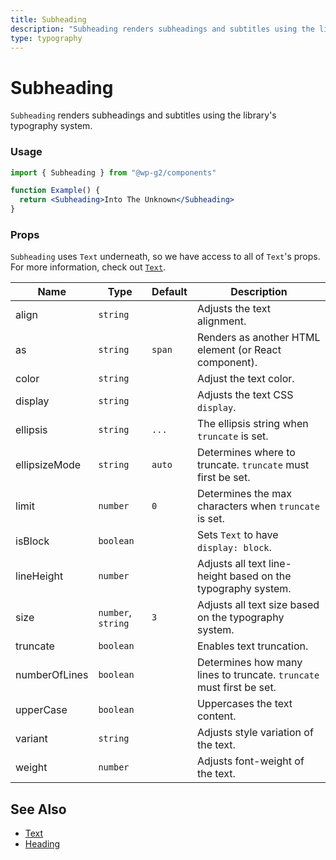 ```yaml
---
title: Subheading
description: "Subheading renders subheadings and subtitles using the library's typography system."
type: typography
---
```


# Subheading

`Subheading` renders subheadings and subtitles using the library's typography system.

### Usage

```jsx live
import { Subheading } from "@wp-g2/components"

function Example() {
  return <Subheading>Into The Unknown</Subheading>
}
```

### Props

`Subheading` uses `Text` underneath, so we have access to all of `Text`'s props. For more information, check out [`Text`](/components/text/).

| Name          | Type               | Default | Description                                                          |
| ------------- | ------------------ | ------- | -------------------------------------------------------------------- |
| align         | `string`           |         | Adjusts the text alignment.                                          |
| as            | `string`           | `span`  | Renders as another HTML element (or React component).                |
| color         | `string`           |         | Adjust the text color.                                               |
| display       | `string`           |         | Adjusts the text CSS `display`.                                      |
| ellipsis      | `string`           | `...`   | The ellipsis string when `truncate` is set.                          |
| ellipsizeMode | `string`           | `auto`  | Determines where to truncate. `truncate` must first be set.          |
| limit         | `number`           | `0`     | Determines the max characters when `truncate` is set.                |
| isBlock       | `boolean`          |         | Sets `Text` to have `display: block`.                                |
| lineHeight    | `number`           |         | Adjusts all text line-height based on the typography system.         |
| size          | `number`, `string` | `3`     | Adjusts all text size based on the typography system.                |
| truncate      | `boolean`          |         | Enables text truncation.                                             |
| numberOfLines | `boolean`          |         | Determines how many lines to truncate. `truncate` must first be set. |
| upperCase     | `boolean`          |         | Uppercases the text content.                                         |
| variant       | `string`           |         | Adjusts style variation of the text.                                 |
| weight        | `number`           |         | Adjusts font-weight of the text.                                     |

## See Also

- [Text](/components/text/)
- [Heading](/components/heading/)
